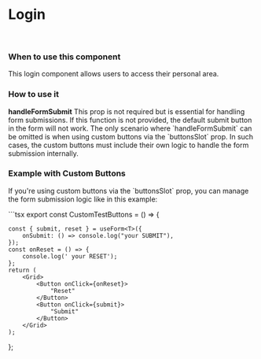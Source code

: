 
<Meta of={LoginStories} />

<h1>Login</h1>
<Primary />
<Controls/>

<br/>
<h3>When to use this component</h3>
<p>This login component allows users to access their personal area.</p>

<h3>How to use it</h3>
<p>
  <b>handleFormSubmit</b> This prop is not required but is essential for handling form submissions. 
  If this function is not provided, the default submit button in the form will not work. 
  The only scenario where `handleFormSubmit` can be omitted is when using custom buttons via the `buttonsSlot` prop.
  In such cases, the custom buttons must include their own logic to handle the form submission internally.
</p>

<h3>Example with Custom Buttons</h3>
<p>If you're using custom buttons via the `buttonsSlot` prop, you can manage the form submission logic like in this example:</p>

<Story of={LoginStories.LoginWithButtonSlot}  />
```tsx
export const CustomTestButtons = () => {

    const { submit, reset } = useForm<T>({
        onSubmit: () => console.log("your SUBMIT"),
    });
    const onReset = () => {
        console.log(' your RESET');
    };
    return (
        <Grid>
            <Button onClick={onReset}>
                "Reset"
            </Button>
            <Button onClick={submit}>
                "Submit"
            </Button>
        </Grid>
    );
};

```